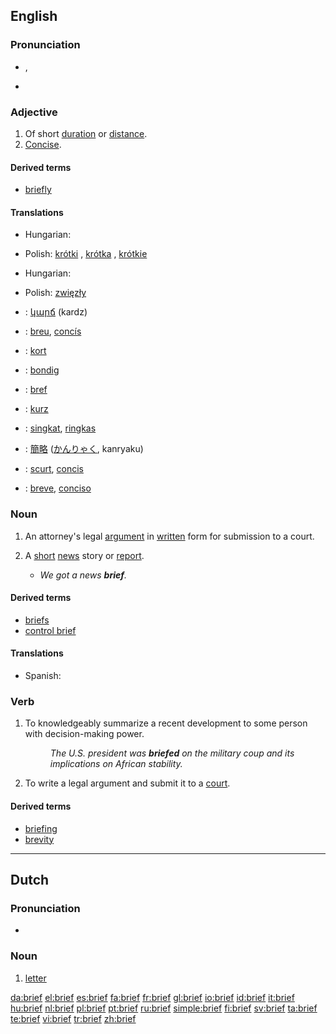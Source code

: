 {{see|Brief}}
==English==

===Pronunciation===
*{{IPA|/briːf/}}, {{SAMPA|/bri:f/}}
*{{audio|en-us-brief.ogg|Audio (US)}}

===Adjective===
{{en-adj}}

# Of short [[duration]] or [[distance]].
# [[concise|Concise]].

====Derived terms====
*[[briefly]]

====Translations====
{{trans-top|of short duration or distance}}
* Hungarian: {{t+|hu|rövid}}
{{trans-mid}}
* Polish: [[krótki]] {{m}}, [[krótka]] {{f}}, [[krótkie]] {{n}}
{{trans-bottom}}

{{trans-top|concise}}
* Hungarian: {{t|hu|tömör}}
{{trans-mid}}
* Polish: [[zwięzły]] {{m}}
{{trans-bottom}}

{{checktrans-top}}
*{{ttbc|Armenian}}: [[կարճ]] (kardz)
*{{ttbc|Catalan}}: [[breu]], [[concís]]
*{{ttbc|Danish}}: [[kort]]
*{{ttbc|Dutch}}: [[bondig]]
*{{ttbc|French}}: [[bref]]
*{{ttbc|German}}: [[kurz]]
{{checktrans-mid}}
*{{ttbc|Indonesian}}: [[singkat]], [[ringkas]]
*{{ttbc|Japanese}}: [[簡略]] ([[かんりゃく]], kanryaku)
*{{ttbc|Romanian}}: [[scurt]], [[concis]]
*{{ttbc|Spanish}}: [[breve]], [[conciso]]
{{checktrans-bottom}}

===Noun===
{{en-noun}}

# {{law}} An attorney's legal [[argument]] in [[written]] form for submission to a court.
# {{informal}} A [[short]] [[news]] story or [[report]].
#*''We got a news '''brief'''.''

====Derived terms====
*[[briefs]]
*[[control brief]]

====Translations====
{{trans-top|a short news story or report}}
{{trans-mid}}
* Spanish: {{t-|es|breve|m}}
{{trans-bottom}}

===Verb===
{{en-verb}}

# {{transitive}} To knowledgeably summarize a recent development to some person with decision-making power.
#: ''The U.S. president was '''briefed''' on the military coup and its implications on African stability.''
# {{transitive|law}} To write a legal argument and submit it to a [[court]].

====Derived terms====
*[[briefing]]
*[[brevity]]

----

==Dutch==

===Pronunciation===
*{{IPA|/briːf/}}

===Noun===
{{nl-noun|g=m|brieven|briefje}}

# [[letter]]

[[da:brief]]
[[el:brief]]
[[es:brief]]
[[fa:brief]]
[[fr:brief]]
[[gl:brief]]
[[io:brief]]
[[id:brief]]
[[it:brief]]
[[hu:brief]]
[[nl:brief]]
[[pl:brief]]
[[pt:brief]]
[[ru:brief]]
[[simple:brief]]
[[fi:brief]]
[[sv:brief]]
[[ta:brief]]
[[te:brief]]
[[vi:brief]]
[[tr:brief]]
[[zh:brief]]